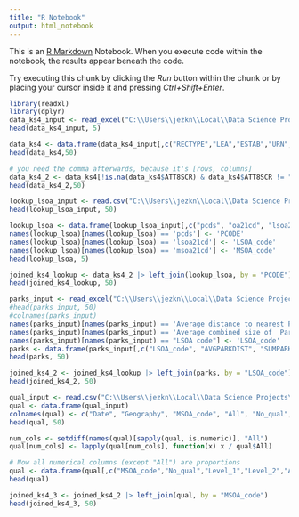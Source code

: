 ---
title: "R Notebook"
output: html_notebook
---

This is an [R Markdown](http://rmarkdown.rstudio.com) Notebook. When you execute code within the notebook, the results appear beneath the code. 

Try executing this chunk by clicking the *Run* button within the chunk or by placing your cursor inside it and pressing *Ctrl+Shift+Enter*. 

```{r}
library(readxl)
library(dplyr)
data_ks4_input <- read_excel("C:\\Users\\jezkn\\Local\\Data Science Projects\\School Data\\2023-2024\\Data\\england_ks4final.xlsx")
head(data_ks4_input, 5)
```

```{r}
data_ks4 <- data.frame(data_ks4_input[,c("RECTYPE","LEA","ESTAB","URN","SCHNAME","PCODE","PCON_CODE","NFTYPE","RELDENOM","ADMPOL_PT","EGENDER","FEEDER","PGPUP","ATT8SCR","P8PUP")])
head(data_ks4,50)
```
```{r}
# you need the comma afterwards, because it's [rows, columns]
data_ks4_2 <- data_ks4[!is.na(data_ks4$ATT8SCR) & data_ks4$ATT8SCR != "NE" & !is.na(data_ks4$SCHNAME), ]
head(data_ks4_2,50)
```

```{r}
lookup_lsoa_input <- read.csv("C:\\Users\\jezkn\\Local\\Data Science Projects\\School Data\\2023-2024\\Data\\PCD_OA21_LSOA21_MSOA21_LAD_MAY25_UK_LU.csv")
head(lookup_lsoa_input, 50)
```

```{r}
lookup_lsoa <- data.frame(lookup_lsoa_input[,c("pcds", "oa21cd", "lsoa21cd", "msoa21cd", "ladcd")])
names(lookup_lsoa)[names(lookup_lsoa) == 'pcds'] <- 'PCODE'
names(lookup_lsoa)[names(lookup_lsoa) == 'lsoa21cd'] <- 'LSOA_code'
names(lookup_lsoa)[names(lookup_lsoa) == 'msoa21cd'] <- 'MSOA_code'
head(lookup_lsoa, 5)
```


```{r}
joined_ks4_lookup <- data_ks4_2 |> left_join(lookup_lsoa, by = "PCODE")
head(joined_ks4_lookup, 50)
```

```{r}
parks_input <- read_excel("C:\\Users\\jezkn\\Local\\Data Science Projects\\School Data\\2023-2024\\Data\\LSOA access to parks and playing fields.xlsx")
#head(parks_input, 50)
#colnames(parks_input)
names(parks_input)[names(parks_input) == 'Average distance to nearest Park, Public Garden, or Playing Field (m)'] <- 'AVGPARKDIST'
names(parks_input)[names(parks_input) == 'Average combined size of  Parks, Public Gardens, or Playing Fields within 1,000 m radius (m2)'] <- 'SUMPARKSIZE'
names(parks_input)[names(parks_input) == "LSOA code"] <- 'LSOA_code'
parks <- data.frame(parks_input[,c("LSOA_code", "AVGPARKDIST", "SUMPARKSIZE")])
head(parks, 50)
```
```{r}
joined_ks4_2 <- joined_ks4_lookup |> left_join(parks, by = "LSOA_code")
head(joined_ks4_2, 50)
```
```{r}
qual_input <- read.csv("C:\\Users\\jezkn\\Local\\Data Science Projects\\School Data\\2023-2024\\Data\\Qualifications_Census.csv")
qual <- data.frame(qual_input)
colnames(qual) <- c("Date", "Geography", "MSOA_code", "All", "No_qual", "Level_1", "Level_2", "Apprenticeship", "Level_3", "Level_4", "Other_qual")
head(qual, 50)
```

```{r}
num_cols <- setdiff(names(qual)[sapply(qual, is.numeric)], "All")
qual[num_cols] <- lapply(qual[num_cols], function(x) x / qual$All)

# Now all numerical columns (except "All") are proportions
qual <- data.frame(qual[,c("MSOA_code","No_qual","Level_1","Level_2","Apprenticeship","Level_3","Level_4","Other_qual")])
head(qual)
```

```{r}
joined_ks4_3 <- joined_ks4_2 |> left_join(qual, by = "MSOA_code")
head(joined_ks4_3, 50)
```

